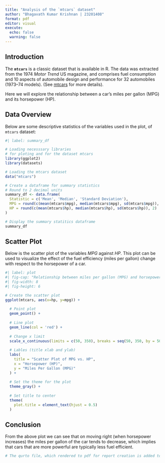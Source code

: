 ```yaml
---
title: "Analysis of the `mtcars` dataset"
author: "Bhagavath Kumar Krishnan | 23201408"
format: pdf
editor: visual
execute: 
  echo: false
  warning: false
---
```


## Introduction

The **`mtcars`** is a classic dataset that is available in R. The data was extracted from the 1974 *Motor Trend* US magazine, and comprises fuel consumption and 10 aspects of automobile design and performance for 32 automobiles (1973–74 models). (See [mtcars](https://www.rdocumentation.org/packages/datasets/versions/3.6.2/topics/mtcars) for more details).

Here we will explore the relationship between a car's miles per gallon (MPG) and its horsepower (HP).

## Data Overview

Below are some descriptive statistics of the variables used in the plot, of `mtcars` dataset:

```r
#| label: summary_df

# Loading necesssary libraries
# for ploting and for the dataset mtcars
library(ggplot2)
library(datasets)

# Loading the mtcars dataset
data("mtcars")

# Create a dataframe for summary statistics
# Round to 2 decimal units
summary_df <- data.frame(
  Statistic = c('Mean', 'Median', 'Standard Deviation'),
  MPG = round(c(mean(mtcars$mpg), median(mtcars$mpg), sd(mtcars$mpg)), 2),
  HP = round(c(mean(mtcars$hp), median(mtcars$hp), sd(mtcars$hp)), 2)
)

# Display the summary statitics dataframe
summary_df
```

## Scatter Plot

Below is the scatter plot of the variables *MPG* against *HP*. This plot can be used to visualize the effect of the fuel efficiency (miles per gallon) change with respect to the horsepower of a car.

```r
#| label: plot
#| fig-cap: "Relationship between miles per gallon (MPG) and horsepower (HP) in mtcars dataset"
#| fig-width: 8
#| fig-height: 6

# Create the scatter plot
ggplot(mtcars, aes(x=hp, y=mpg)) +
  
  # Point plot
  geom_point() +
  
  # Line plot
  geom_line(col = 'red') +
  
  # Change x limit
  scale_x_continuous(limits = c(50, 350), breaks = seq(50, 350, by = 50)) +
  
  # Lables (title xlab and ylab)
  labs(
    title = "Scatter Plot of MPG vs. HP",
    x = "Horsepower (HP)",
    y = "Miles Per Gallon (MPG)"
  ) +
  
  # Set the theme for the plot
  theme_gray() +
  
  # Set title to center
  theme(
    plot.title = element_text(hjust = 0.5)
  )
```

## Conclusion

From the above plot we can see that on moving right (when horsepower increases) the miles per gallon of the car tends to decrease, which implies that cars that are more powerful are typically less fuel efficient.

```r
# The qurto file, which rendered to pdf for report creation is added to the public repository in github.
```
